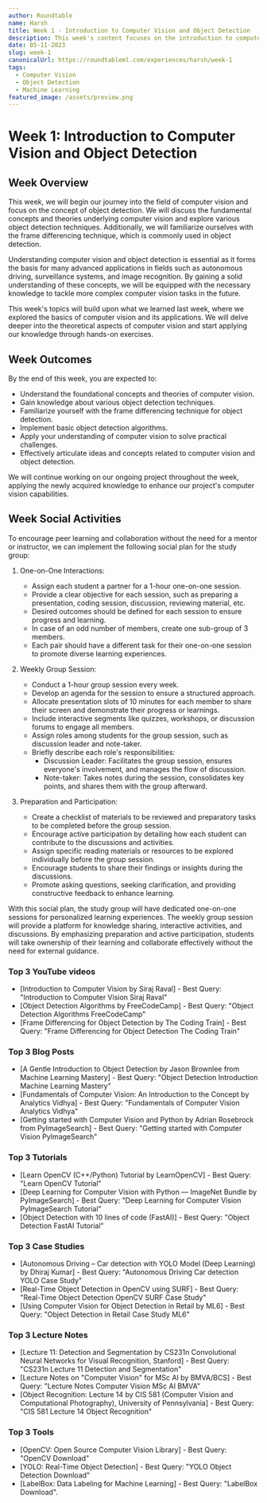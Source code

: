 ```yaml
---
author: Roundtable
name: Harsh
title: Week 1 - Introduction to Computer Vision and Object Detection
description: This week's content focuses on the introduction to computer vision and the concept of object detection. It delves into the foundational concepts, theories, and various object detection techniques. The content also includes hands-on exercises and social activities for peer learning and collaboration.
date: 05-11-2023
slug: week-1
canonicalUrl: https://roundtableml.com/experiences/harsh/week-1
tags:
  - Computer Vision
  - Object Detection
  - Machine Learning
featured_image: /assets/preview.png
---
```


# Week 1: Introduction to Computer Vision and Object Detection

## Week Overview

This week, we will begin our journey into the field of computer vision and focus on the concept of object detection. We will discuss the fundamental concepts and theories underlying computer vision and explore various object detection techniques. Additionally, we will familiarize ourselves with the frame differencing technique, which is commonly used in object detection.

Understanding computer vision and object detection is essential as it forms the basis for many advanced applications in fields such as autonomous driving, surveillance systems, and image recognition. By gaining a solid understanding of these concepts, we will be equipped with the necessary knowledge to tackle more complex computer vision tasks in the future.

This week's topics will build upon what we learned last week, where we explored the basics of computer vision and its applications. We will delve deeper into the theoretical aspects of computer vision and start applying our knowledge through hands-on exercises.

## Week Outcomes

By the end of this week, you are expected to:

- Understand the foundational concepts and theories of computer vision.
- Gain knowledge about various object detection techniques.
- Familiarize yourself with the frame differencing technique for object detection.
- Implement basic object detection algorithms.
- Apply your understanding of computer vision to solve practical challenges.
- Effectively articulate ideas and concepts related to computer vision and object detection.

We will continue working on our ongoing project throughout the week, applying the newly acquired knowledge to enhance our project's computer vision capabilities.

## Week Social Activities

To encourage peer learning and collaboration without the need for a mentor or instructor, we can implement the following social plan for the study group:

1. One-on-One Interactions:

   - Assign each student a partner for a 1-hour one-on-one session.
   - Provide a clear objective for each session, such as preparing a presentation, coding session, discussion, reviewing material, etc.
   - Desired outcomes should be defined for each session to ensure progress and learning.
   - In case of an odd number of members, create one sub-group of 3 members.
   - Each pair should have a different task for their one-on-one session to promote diverse learning experiences.

2. Weekly Group Session:

   - Conduct a 1-hour group session every week.
   - Develop an agenda for the session to ensure a structured approach.
   - Allocate presentation slots of 10 minutes for each member to share their screen and demonstrate their progress or learnings.
   - Include interactive segments like quizzes, workshops, or discussion forums to engage all members.
   - Assign roles among students for the group session, such as discussion leader and note-taker.
   - Briefly describe each role's responsibilities:
     - Discussion Leader: Facilitates the group session, ensures everyone's involvement, and manages the flow of discussion.
     - Note-taker: Takes notes during the session, consolidates key points, and shares them with the group afterward.

3. Preparation and Participation:
   - Create a checklist of materials to be reviewed and preparatory tasks to be completed before the group session.
   - Encourage active participation by detailing how each student can contribute to the discussions and activities.
   - Assign specific reading materials or resources to be explored individually before the group session.
   - Encourage students to share their findings or insights during the discussions.
   - Promote asking questions, seeking clarification, and providing constructive feedback to enhance learning.

With this social plan, the study group will have dedicated one-on-one sessions for personalized learning experiences. The weekly group session will provide a platform for knowledge sharing, interactive activities, and discussions. By emphasizing preparation and active participation, students will take ownership of their learning and collaborate effectively without the need for external guidance.

### Top 3 YouTube videos

- [Introduction to Computer Vision by Siraj Raval] - Best Query: "Introduction to Computer Vision Siraj Raval"
- [Object Detection Algorithms by FreeCodeCamp] - Best Query: "Object Detection Algorithms FreeCodeCamp"
- [Frame Differencing for Object Detection by The Coding Train] - Best Query: "Frame Differencing for Object Detection The Coding Train"

### Top 3 Blog Posts

- [A Gentle Introduction to Object Detection by Jason Brownlee from Machine Learning Mastery] - Best Query: "Object Detection Introduction Machine Learning Mastery"
- [Fundamentals of Computer Vision: An Introduction to the Concept by Analytics Vidhya] - Best Query: "Fundamentals of Computer Vision Analytics Vidhya"
- [Getting started with Computer Vision and Python by Adrian Rosebrock from PyImageSearch] - Best Query: "Getting started with Computer Vision PyImageSearch"

### Top 3 Tutorials

- [Learn OpenCV (C++/Python) Tutorial by LearnOpenCV] - Best Query: "Learn OpenCV Tutorial"
- [Deep Learning for Computer Vision with Python — ImageNet Bundle by PyImageSearch] - Best Query: "Deep Learning for Computer Vision PyImageSearch Tutorial"
- [Object Detection with 10 lines of code (FastAI)] - Best Query: "Object Detection FastAI Tutorial"

### Top 3 Case Studies

- [Autonomous Driving – Car detection with YOLO Model (Deep Learning) by Dhiraj Kumar] - Best Query: "Autonomous Driving Car detection YOLO Case Study"
- [Real-Time Object Detection in OpenCV using SURF] - Best Query: "Real-Time Object Detection OpenCV SURF Case Study"
- [Using Computer Vision for Object Detection in Retail by ML6] - Best Query: "Object Detection in Retail Case Study ML6"

### Top 3 Lecture Notes

- [Lecture 11: Detection and Segmentation by CS231n Convolutional Neural Networks for Visual Recognition, Stanford] - Best Query: "CS231n Lecture 11 Detection and Segmentation"
- [Lecture Notes on "Computer Vision" for MSc AI by BMVA/BCS] - Best Query: "Lecture Notes Computer Vision MSc AI BMVA"
- [Object Recognition: Lecture 14 by CIS 581 (Computer Vision and Computational Photography), University of Pennsylvania] - Best Query: "CIS 581 Lecture 14 Object Recognition"

### Top 3 Tools

- [OpenCV: Open Source Computer Vision Library] - Best Query: "OpenCV Download"
- [YOLO: Real-Time Object Detection] - Best Query: "YOLO Object Detection Download"
- [LabelBox: Data Labeling for Machine Learning] - Best Query: "LabelBox Download".
